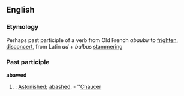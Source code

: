 ==English==
===Etymology===
Perhaps past participle of a verb from Old French ''abaubir'' to [[frighten]], [[disconcert]], from Latin ''ad'' + ''balbus'' [[stammering]]

===Past participle===
'''abawed'''
#{{obsolete}}: [[Astonished]]; [[abashed]]. - ''[[Chaucer]]